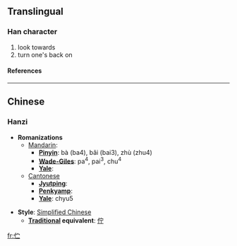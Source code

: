 {{see|佇}}

==Translingual==
===Han character===
{{Han char|rad=人|as=04|sn=6|four=|canj=人十一 (OJM)}}
# look towards
# turn one's back on
====References====
{{Han ref|kx=0096.121|hdz=10126.050|uh=4F2B|ud=20267}}
----

==Chinese==
===Hanzi===


* '''Romanizations'''
** [[Mandarin]]:
*** '''[[Pinyin]]''': bà (ba4), bǎi (bai3), zhù (zhu4)
*** '''[[Wade-Giles]]''': pa<sup>4</sup>, pai<sup>3</sup>, chu<sup>4</sup>
*** '''[[Yale]]''': 
**[[Cantonese]]
***'''[[Jyutping]]''':
***'''[[Penkyamp]]''': 
***'''[[Yale]]''': chyu5

* '''Style''': [[Simplified Chinese]] 
** '''[[Traditional Chinese|Traditional]] equivalent''': [[佇]]




[[fr:伫]]